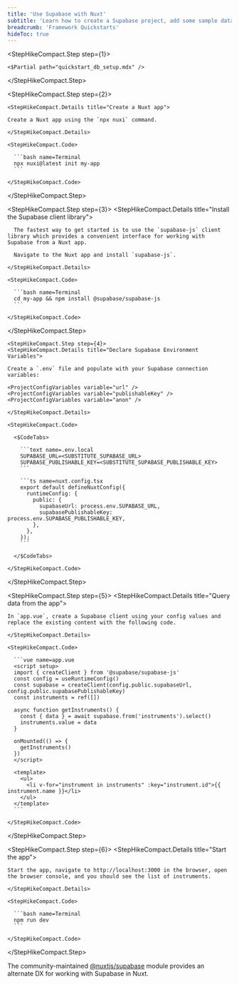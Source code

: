 ```yaml
---
title: 'Use Supabase with Nuxt'
subtitle: 'Learn how to create a Supabase project, add some sample data to your database, and query the data from a Nuxt app.'
breadcrumb: 'Framework Quickstarts'
hideToc: true
---
```


<StepHikeCompact>

  <StepHikeCompact.Step step={1}>

    <$Partial path="quickstart_db_setup.mdx" />

  </StepHikeCompact.Step>

  <StepHikeCompact.Step step={2}>

    <StepHikeCompact.Details title="Create a Nuxt app">

    Create a Nuxt app using the `npx nuxi` command.

    </StepHikeCompact.Details>

    <StepHikeCompact.Code>

      ```bash name=Terminal
      npx nuxi@latest init my-app
      ```

    </StepHikeCompact.Code>

  </StepHikeCompact.Step>

  <StepHikeCompact.Step step={3}>
    <StepHikeCompact.Details title="Install the Supabase client library">

      The fastest way to get started is to use the `supabase-js` client library which provides a convenient interface for working with Supabase from a Nuxt app.

      Navigate to the Nuxt app and install `supabase-js`.

    </StepHikeCompact.Details>

    <StepHikeCompact.Code>

      ```bash name=Terminal
      cd my-app && npm install @supabase/supabase-js
      ```

    </StepHikeCompact.Code>

  </StepHikeCompact.Step>

    <StepHikeCompact.Step step={4}>
    <StepHikeCompact.Details title="Declare Supabase Environment Variables">

    Create a `.env` file and populate with your Supabase connection variables:

    <ProjectConfigVariables variable="url" />
    <ProjectConfigVariables variable="publishableKey" />
    <ProjectConfigVariables variable="anon" />

    </StepHikeCompact.Details>

    <StepHikeCompact.Code>

      <$CodeTabs>

        ```text name=.env.local
        SUPABASE_URL=<SUBSTITUTE_SUPABASE_URL>
        SUPABASE_PUBLISHABLE_KEY=<SUBSTITUTE_SUPABASE_PUBLISHABLE_KEY>
        ```

        ```ts name=nuxt.config.tsx
        export default defineNuxtConfig({
          runtimeConfig: {
            public: {
              supabaseUrl: process.env.SUPABASE_URL,
              supabasePublishableKey: process.env.SUPABASE_PUBLISHABLE_KEY,
            },
          },
        });
        ```

      </$CodeTabs>

    </StepHikeCompact.Code>

  </StepHikeCompact.Step>

  <StepHikeCompact.Step step={5}>
    <StepHikeCompact.Details title="Query data from the app">

    In `app.vue`, create a Supabase client using your config values and replace the existing content with the following code.

    </StepHikeCompact.Details>

    <StepHikeCompact.Code>

      ```vue name=app.vue
      <script setup>
      import { createClient } from '@supabase/supabase-js'
      const config = useRuntimeConfig()
      const supabase = createClient(config.public.supabaseUrl, config.public.supabasePublishableKey)
      const instruments = ref([])

      async function getInstruments() {
        const { data } = await supabase.from('instruments').select()
        instruments.value = data
      }

      onMounted(() => {
        getInstruments()
      })
      </script>

      <template>
        <ul>
          <li v-for="instrument in instruments" :key="instrument.id">{{ instrument.name }}</li>
        </ul>
      </template>
      ```

    </StepHikeCompact.Code>

  </StepHikeCompact.Step>

  <StepHikeCompact.Step step={6}>
    <StepHikeCompact.Details title="Start the app">

    Start the app, navigate to http://localhost:3000 in the browser, open the browser console, and you should see the list of instruments.

    </StepHikeCompact.Details>

    <StepHikeCompact.Code>

      ```bash name=Terminal
      npm run dev
      ```

    </StepHikeCompact.Code>

  </StepHikeCompact.Step>
</StepHikeCompact>

<Admonition type="tip">

The community-maintained [@nuxtjs/supabase](https://supabase.nuxtjs.org/) module provides an alternate DX for working with Supabase in Nuxt.

</Admonition>
